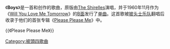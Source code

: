 {{Infobox song
| name     = Boys
| artist   = [[披头士乐队|披头士乐队]]
| album    = [[Please_Please_Me|Please Please Me]]
| released = 1963年3月22日
<!-- 未知參數 | track_no = 5 -->
| recorded = 1963年2月11日
| genre    = [[摇滚|摇滚]] （Rock and roll）
| length   = 2:24
| writer   = Luther Dixon/Wes Farrell
| label    = [[帕洛风唱片公司|帕洛风]]
| producer = [[乔治·马丁|乔治·马丁]]
}}
《'''Boys'''》是一首{{link-en|路德·迪克森|Luther Dixon}}和{{link-en|韦斯·法瑞尔|Wes Farrell}}创作的歌曲，原版由[[The_Shirelles|The Shirelles]]演唱，并于1960年11月作为《[[Will_You_Love_Me_Tomorrow|Will You Love Me Tomorrow]]》的[[B面曲|B面]]发行了[[单曲|单曲]]。这首歌被[[披头士乐队|披头士乐队]]翻唱后收录于他们的首张专辑《[[Please_Please_Me|Please Please Me]]》中。

{{《Please Please Me》}}
{{披头士乐队}}

[[Category:披頭四歌曲|Category:披頭四歌曲]]